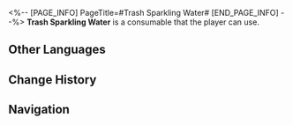 <%-- [PAGE_INFO]
PageTitle=#Trash Sparkling Water#
[END_PAGE_INFO] --%>
{{Consumable Infobox
|id          = 408423
|image       = Item Trash Sparkling Water.png{{subst:void|<!--$UPLOAD:<<SpriteOutput/ItemFigures/408423.png>-<Item Trash Sparkling Water.png>-<Consumable Icons>>-->}}
|type        = Restorative Consumables
|rarity      = 2
|effect      = Upon use, immediately heals a single ally by 24% of their Max HP plus 300 extra Max HP.
|description = A beverage that (Trailblazer) sells on (The Radiant Feldspar/The Trailblaze's Stern/The Tatalov/The Soaring Clock Hand). The inspiration came from the psychoanalysis that Dr. Edward performed on (Trailblazer).<br />The one consuming this drink will immediately feel the "supreme joy of digging through trashcans." However, Dr. Edward did adjust the flavoring to ensure that normal people aren't overwhelmed by such extreme levels of happiness.
|effectType  = 
|effectType2 = 
|effectType3 = 
|recipe      = 
|source1     = [[Snack Vendor]]
|source2     = 
|source3     = 
}}
{{Description|''"AHHGHGHH! I LOVE DIGGING THROUGH TRASHCANS! TRASHCAN IS HAPPINESS! I AM HAPPINESS! I AM TRASHCANNNNN!"''<br />''"Uh-oh, big eyes. This one's completely gone off the rails. What now?"''<br />''"I told you before to not use the original recipe. You have to believe in the science of psychoanalysis!"''}}
'''Trash Sparkling Water''' is a consumable that the player can use.

==Other Languages==
{{Other Languages
|en   = Trash Sparkling Water
|zhs  = 垃圾气泡水
|zht  = 垃圾氣泡水
|ja   = ゴミソーダ
|ko   = 쓰레기 소다수
|es   = Soda de la basura
|fr   = Eau pétillante des poubelles
|ru   = Мусорная газировка
|th   = น้ำอัดลมขยะ
|vi   = Soda Rác
|de   = Müllsprudelwasser
|id   = Trash Sparkling Water
|pt   = Soda de Lixo
}}

==Change History==
{{Change History|2.3}}

==Navigation==
{{Consumable Navbox}}